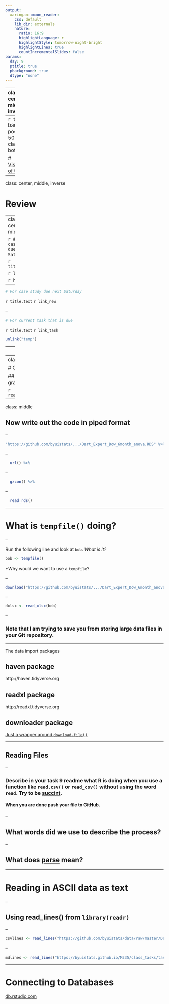 ```yaml
---
output:
  xaringan::moon_reader:
    css: default
    lib_dir: externals
    nature:
      ratio: 16:9
      highlightLanguage: r
      highlightStyle: tomorrow-night-bright
      highlightLines: true
      countIncrementalSlides: false
params:
  day: 9
  ptitle: true
  pbackground: true
  dtype: "none"
---
```


---
class: center, middle, inverse

# Data Import
### J. Hathaway



```r
options(htmltools.dir.version = FALSE)
knitr::opts_chunk$set(echo = TRUE, message = FALSE, warning = FALSE)
library(tidyverse)
library(magrittr)
library(ggrepel)
library(knitr)
library(stringr)
library(webshot)

invisible(purl("../backgrounds.Rmd", output = "temp", quiet = TRUE))
read_chunk("temp")


# case study completed
cso <- ceiling(params$day/2) - 1
csn <- ceiling(params$day/2) 

casename_old <-  paste0("cs-", str_pad(cso, 2, "left", "0"))
casename_new <-  paste0("cs-", str_pad(csn, 2, "left", "0"))

link_old <- paste0("[Case Study ", cso, "](https://byuistats.github.io/M335/weekly_projects/", str_replace(casename_old,"-",""), "_details.html)")
link_new <- paste0("[Case Study ", csn, "](https://byuistats.github.io/M335/weekly_projects/", str_replace(casename_new,"-",""), "_details.html)")

# How did we do?
hdwd <- "[How did we do?](https://github.com/BYUI335/M335_HathawayJ/issues)"

# current task
# 
taskname <- paste0("task-", str_pad(params$day, 2, "left", "0"))
link_task <- paste0("[Task ", params$day, "](https://byuistats.github.io/M335/class_tasks/", str_replace(taskname,"-",""), "_details.html)")
```



```r
vday <- params$day - 1
vlink <- paste0("http://www.perceptualedge.com/example", vday, ".php")
vimage <- paste0("dayshot_", vday, ".png")
webshot(vlink, paste0("docs/presentations_class/images/", vimage), cliprect = "viewport")

titlelink <- paste0('background-image: url("images/', vimage, '")')

```



---
`r titlelink`
background-position: 50% 50%
class: center, bottom


# [Visualization of the Day](`r vlink`)


---
class: center, middle, inverse


# Review


---
class: center, middle



```r
# For case study due last Saturday
```


`r title.text`

`r link_old`
   
   
`r hdwd`

--

```r
# For case study due next Saturday
```

`r title.text`
`r link_new`

--

```r
# For current task that is due
```

`r title.text`
`r link_task`


```r
unlink("temp")
```

---
class: center, middle, inverse

# Importing Data


---
class: middle


# Class Board Concept

## Write this chunk of code out in an English sentence to your grandma.

```r
read_rds(gzcon(url("https://github.com/.../Dart_Expert.RDS")))
```

---
class: middle


## Now write out the code in piped format

--

```r
"https://github.com/byuistats/.../Dart_Expert_Dow_6month_anova.RDS" %>%
```

--

```r
  url() %>%
```

--

```r
  gzcon() %>%
```

--


```r
  read_rds()
```





---

# What is `tempfile()` doing?

--

Run the following line and look at `bob`.  *What is it?*

```r
bob <- tempfile()

```

*Why would we want to use a `tempfile`?

--

```r
download("https://github.com/byuistats/.../Dart_Expert_Dow_6month_anova.xlsx", bob, mode = "wb")

```

--


```r
dxlsx <- read_xlsx(bob)
```

--

### Note that I am trying to save you from storing large data files in your Git repository.


---

The data import packages


## haven package

http://haven.tidyverse.org

## readxl package

http://readxl.tidyverse.org

## downloader package

[Just a wrapper around `download.file()`](https://github.com/wch/downloader/blob/master/R/download.r)

---

## Reading Files

--

### Describe in your task 9 readme what R is doing when you use a function like `read.csv()` or `read_csv()` without using the word `read`.  Try to be [succint](https://www.google.com/search?q=succint&oq=succint&aqs=chrome..69i57j0l5.2407j1j7&sourceid=chrome&ie=UTF-8).

#### When you are done push your file to GitHub.

--

## What words did we use to describe the process?

--

## What does [parse](https://www.google.com/search?ei=8BFpWtz6ApC4jwOLsa2ABQ&q=define+parse&oq=define+parse&gs_l=psy-ab.3..0i67k1j0l3j0i10k1j0l5.5615.7641.0.7785.12.12.0.0.0.0.134.1376.2j10.12.0....0...1c.1.64.psy-ab..0.12.1374...35i39k1j0i131k1j0i131i67k1j0i131i20i264k1j0i20i264k1.0.jsMRPqAjg-Q) mean?



---

# Reading in ASCII data as text

--

## Using read_lines() from `library(readr)`

--

```r
csvlines <- read_lines("https://github.com/byuistats/data/raw/master/Dart_Expert_Dow_6month_anova/Dart_Expert_Dow_6month_anova.csv")
```

--

```r
mdlines <- read_lines("https://byuistats.github.io/M335/class_tasks/task09_details.md")
```


---

# Connecting to Databases

[db.rstudio.com](http://db.rstudio.com)

